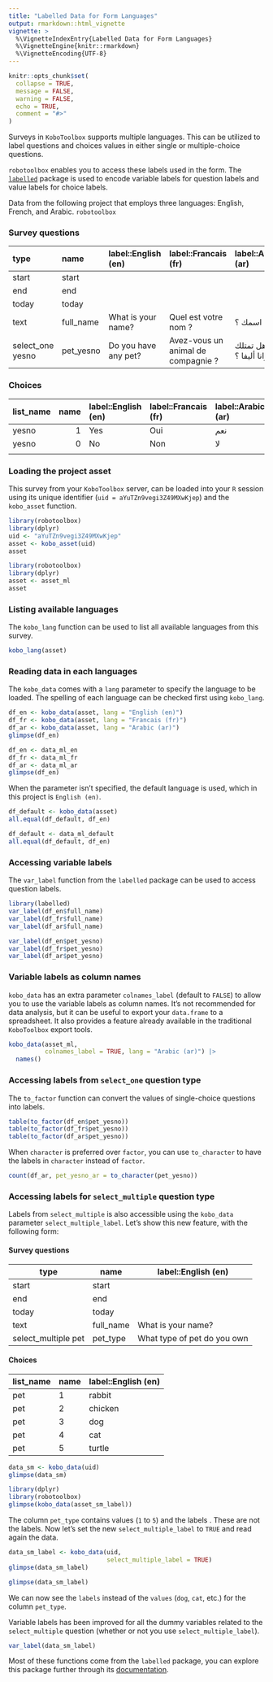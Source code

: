 ```yaml
---
title: "Labelled Data for Form Languages"
output: rmarkdown::html_vignette
vignette: >
  %\VignetteIndexEntry{Labelled Data for Form Languages}
  %\VignetteEngine{knitr::rmarkdown}
  %\VignetteEncoding{UTF-8}
---
```


```r
knitr::opts_chunk$set(
  collapse = TRUE,
  message = FALSE,
  warning = FALSE,
  echo = TRUE,
  comment = "#>"
)

```

Surveys in `KoboToolbox` supports multiple languages. This can be utilized to label questions and choices values in either single or multiple-choice questions.

`robotoolbox` enables you to access these labels used in the form. The [`labelled`](https://cran.r-project.org/package=labelled/vignettes/intro_labelled.html) package is used to encode variable labels for question labels and value labels for choice labels.

Data from the following project that employs three languages: English, French, and Arabic. `robotoolbox`


### Survey questions

| type             | name      | label::English (en)  | label::Francais (fr)               | label::Arabic (ar) |
|:-----------------|:----------|:---------------------|:-----------------------------------|:-------------------|
| start            | start     |                      |                                    |                    |
| end              | end       |                      |                                    |                    |
| today            | today     |                      |                                    |                    |
| text             | full_name | What is your name?   | Quel est votre nom ?               | ما اسمك ؟          |
| select_one yesno | pet_yesno | Do you have any pet? | Avez-vous un animal de compagnie ? | هل تمتلك حيوانا أليفا ؟ |


### Choices

| list_name | name | label::English (en) | label::Francais (fr) | label::Arabic (ar) |
|:----------|-----:|:--------------------|:---------------------|:-------------------|
| yesno     |    1 | Yes                 | Oui                  | نعم                |
| yesno     |    0 | No                  | Non                  | لا                 |
|           |      |                     |                      |                    |


### Loading the project asset

This survey from your `KoboToolbox` server, can be loaded into your `R` session using its unique identifier (`uid = aYuTZn9vegi3Z49MXwKjep`) and the `kobo_asset` function.

```r
library(robotoolbox)
library(dplyr)
uid <- "aYuTZn9vegi3Z49MXwKjep"
asset <- kobo_asset(uid)
asset
```

```r
library(robotoolbox)
library(dplyr)
asset <- asset_ml
asset
```

### Listing available languages

The `kobo_lang` function can be used to list all available languages from this survey.

```r
kobo_lang(asset)
```

### Reading data in each languages

The `kobo_data` comes with a `lang` parameter to specify the language to be loaded. The spelling of each language can be checked first using `kobo_lang`.

```r
df_en <- kobo_data(asset, lang = "English (en)")
df_fr <- kobo_data(asset, lang = "Francais (fr)")
df_ar <- kobo_data(asset, lang = "Arabic (ar)")
glimpse(df_en)
```

```r
df_en <- data_ml_en
df_fr <- data_ml_fr
df_ar <- data_ml_ar
glimpse(df_en)
```

When the parameter isn't specified, the default language is used, which in this project is `English (en)`.

```r
df_default <- kobo_data(asset)
all.equal(df_default, df_en)
```

```r
df_default <- data_ml_default
all.equal(df_default, df_en)
```

### Accessing variable labels

The `var_label` function from the `labelled` package can be used to access question labels.

```r
library(labelled)
var_label(df_en$full_name)
var_label(df_fr$full_name)
var_label(df_ar$full_name)
```


```r
var_label(df_en$pet_yesno)
var_label(df_fr$pet_yesno)
var_label(df_ar$pet_yesno)
```

### Variable labels as column names

`kobo_data` has an extra parameter `colnames_label` (default to `FALSE`) to allow you to use the variable labels as column names. It's not recommended for data analysis, but it can be useful to export your `data.frame` to a spreadsheet. It also provides a feature already available in the traditional `KoboToolbox` export tools.

```r
kobo_data(asset_ml,
          colnames_label = TRUE, lang = "Arabic (ar)") |>
  names()
```

### Accessing labels from `select_one` question type

The `to_factor` function can convert the values of single-choice questions into labels.

```r
table(to_factor(df_en$pet_yesno))
table(to_factor(df_fr$pet_yesno))
table(to_factor(df_ar$pet_yesno))
```

When `character` is preferred over `factor`, you can use `to_character` to have the labels in `character` instead of `factor`.

```r
count(df_ar, pet_yesno_ar = to_character(pet_yesno))
```

### Accessing labels for `select_multiple` question type

Labels from `select_multiple` is also accessible using the `kobo_data` parameter `select_multiple_label`. Let's show this new feature, with the following form:

#### Survey questions

| type                | name      | label::English (en)         |
|---------------------|-----------|-----------------------------|
| start               | start     |                             |
| end                 | end       |                             |
| today               | today     |                             |
| text                | full_name | What is your name?          |
| select_multiple pet | pet_type  | What type of pet do you own |


#### Choices

| list_name | name | label::English (en) |
|-----------|------|---------------------|
| pet       | 1    | rabbit              |
| pet       | 2    | chicken             |
| pet       | 3    | dog                 |
| pet       | 4    | cat                 |
| pet       | 5    | turtle              |


```r
data_sm <- kobo_data(uid)
glimpse(data_sm)
```

```r
library(dplyr)
library(robotoolbox)
glimpse(kobo_data(asset_sm_label))
```

The column `pet_type` contains values (`1` to `5`) and the labels . These are not the labels. Now let's set the new `select_multiple_label` to `TRUE` and read again the data.

```r
data_sm_label <- kobo_data(uid,
                           select_multiple_label = TRUE)
glimpse(data_sm_label)
```

```r
glimpse(data_sm_label)
```

We can now see the `labels` instead of the `values` (`dog`, `cat`, etc.) for the column `pet_type`.

Variable labels has been improved for all the dummy variables related to the `select_multiple` question (whether or not you use `select_multiple_label`).

```r
var_label(data_sm_label)
```

Most of these functions come from the `labelled` package, you can explore this package further through its [documentation](https://larmarange.github.io/labelled/).
